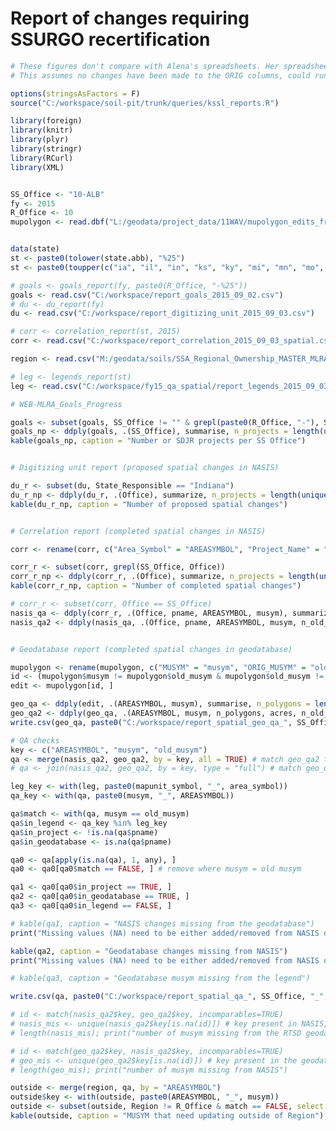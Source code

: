 # Report of changes requiring SSURGO recertification

```{r, echo=FALSE, warning=FALSE}
# These figures don't compare with Alena's spreadsheets. Her spreadsheets have additional counties that aren't captured in the Project Record.
# This assumes no changes have been made to the ORIG columns, could run Alena's qa against an unedited copy.

options(stringsAsFactors = F)
source("C:/workspace/soil-pit/trunk/queries/kssl_reports.R")

library(foreign)
library(knitr)
library(plyr)
library(stringr)
library(RCurl)
library(XML)


SS_Office <- "10-ALB"
fy <- 2015
R_Office <- 10
mupolygon <- read.dbf("L:/geodata/project_data/11WAV/mupolygon_edits_from_Region10.dbf", as.is = TRUE)


data(state)
st <- paste0(tolower(state.abb), "%25")
st <- paste0(toupper(c("ia", "il", "in", "ks", "ky", "mi", "mn", "mo", "ne", "oh", "ok", "sd", "wi")), "%25")

# goals <- goals_report(fy, paste0(R_Office, "-%25"))
goals <- read.csv("C:/workspace/report_goals_2015_09_02.csv")
# du <- du_report(fy)
du <- read.csv("C:/workspace/report_digitizing_unit_2015_09_03.csv")

# corr <- correlation_report(st, 2015)
corr <- read.csv("C:/workspace/report_correlation_2015_09_03_spatial.csv")

region <- read.csv("M:/geodata/soils/SSA_Regional_Ownership_MASTER_MLRA_OFFICE.txt")

# leg <- legends_report(st)
leg <- read.csv("C:/workspace/fy15_qa_spatial/report_legends_2015_09_03.csv")

```


```{r, summarize geodatabase tabular changes, echo=FALSE, warning=FALSE, message=FALSE, results='asis'}

# WEB-MLRA_Goals_Progress

goals <- subset(goals, SS_Office != "" & grepl(paste0(R_Office, "-"), SS_Office))
goals_np <- ddply(goals, .(SS_Office), summarise, n_projects = length(unique(Project_Name)), goaled = sum(Goaled), claimed = sum(Reported))
kable(goals_np, caption = "Number or SDJR projects per SS Office")


# Digitizing unit report (proposed spatial changes in NASIS)

du_r <- subset(du, State_Responsible == "Indiana")
du_r_np <- ddply(du_r, .(Office), summarize, n_projects = length(unique(Project_Name)))
kable(du_r_np, caption = "Number of proposed spatial changes")


# Correlation report (completed spatial changes in NASIS)

corr <- rename(corr, c("Area_Symbol" = "AREASYMBOL", "Project_Name" = "pname", "New_Symbol" = "musym", "Old_Musym2" = "old_musym"))

corr_r <- subset(corr, grepl(SS_Office, Office))
corr_r_np <- ddply(corr_r, .(Office), summarize, n_projects = length(unique(pname)))
kable(corr_r_np, caption = "Number of completed spatial changes")

# corr_r <- subset(corr, Office == SS_Office)
nasis_qa <- ddply(corr_r, .(Office, pname, AREASYMBOL, musym), summarize, n_old_musym = length(unique(old_musym)), old_musym = paste0(unique(old_musym), collapse=", ")) # project by natmusym and musym
nasis_qa2 <- ddply(nasis_qa, .(Office, pname, AREASYMBOL, musym, n_old_musym), summarize, old_musym = strsplit(old_musym, ", ")[[1]])


# Geodatabase report (completed spatial changes in geodatabase)

mupolygon <- rename(mupolygon, c("MUSYM" = "musym", "ORIG_MUSYM" = "old_musym"))
id <- (mupolygon$musym != mupolygon$old_musym & mupolygon$old_musym != "") | mupolygon$Editor_Fie != ""
edit <- mupolygon[id, ]

geo_qa <- ddply(edit, .(AREASYMBOL, musym), summarise, n_polygons = length(old_musym), acres = round(sum(Shape_Area*0.000247), 0), n_old_musym = length(unique(old_musym)), old_musym_geo = paste0(unique(old_musym), collapse=", "))
geo_qa2 <- ddply(geo_qa, .(AREASYMBOL, musym, n_polygons, acres, n_old_musym), summarize, old_musym = strsplit(old_musym_geo, ", ")[[1]])
write.csv(geo_qa, paste0("C:/workspace/report_spatial_geo_qa_", SS_Office, "_", format(Sys.time(), "%Y_%m_%d"), ".csv"))

```

```{r, QA checks, echo=FALSE}
# QA checks
key <- c("AREASYMBOL", "musym", "old_musym")
qa <- merge(nasis_qa2, geo_qa2, by = key, all = TRUE) # match geo_qa2 to nasis_qa2
# qa <- join(nasis_qa2, geo_qa2, by = key, type = "full") # match geo_qa2 to nasis_qa2

leg_key <- with(leg, paste0(mapunit_symbol, "_", area_symbol))
qa_key <- with(qa, paste0(musym, "_", AREASYMBOL))

qa$match <- with(qa, musym == old_musym)
qa$in_legend <- qa_key %in% leg_key
qa$in_project <- !is.na(qa$pname)
qa$in_geodatabase <- is.na(qa$pname)

qa0 <- qa[apply(is.na(qa), 1, any), ]
qa0 <- qa0[qa0$match == FALSE, ] # remove where musym = old musym

qa1 <- qa0[qa0$in_project == TRUE, ]
qa2 <- qa0[qa0$in_geodatabase == TRUE, ]
qa3 <- qa0[qa0$in_legend == FALSE, ]

# kable(qa1, caption = "NASIS changes missing from the geodatabase")
print("Missing values (NA) need to be either added/removed from NASIS or the RTSD geodatabase, Otherwise they maybe splits that need to be relinked to a new additional mapunit.")

kable(qa2, caption = "Geodatabase changes missing from NASIS")
print("Missing values (NA) need to be either added/removed from NASIS or the RTSD geodatabase, Otherwise they maybe splits that need to be relinked to a new additional mapunit.")

# kable(qa3, caption = "Geodatabase musym missing from the legend")

write.csv(qa, paste0("C:/workspace/report_spatial_qa_", SS_Office, "_", format(Sys.time(), "%Y_%m_%d"), ".csv"))

# id <- match(nasis_qa2$key, geo_qa2$key, incomparables=TRUE)
# nasis_mis <- unique(nasis_qa2$key[is.na(id)]) # key present in NASIS, but missing from the geodatabase
# length(nasis_mis); print("number of musym missing from the RTSD geodatabase")

# id <- match(geo_qa2$key, nasis_qa2$key, incomparables=TRUE)
# geo_mis <- unique(geo_qa2$key[is.na(id)]) # key present in the geodatabase, but missing from NASIS
# length(geo_mis); print("number of musym missing from NASIS")

```
```{r, adjacent regions, echo=FALSE}
outside <- merge(region, qa, by = "AREASYMBOL")
outside$key <- with(outside, paste0(AREASYMBOL, "_", musym))
outside <- subset(outside, Region != R_Office & match == FALSE, select = c("Region", "AREASYMBOL", "pname", "musym", "old_musym", "n_polygons", "acres", "key", "in_legend"))
kable(outside, caption = "MUSYM that need updating outside of Region")

```